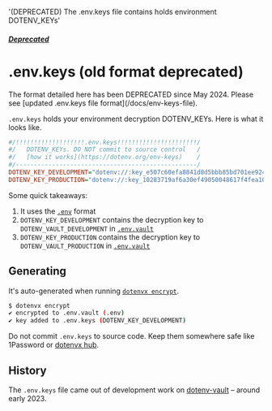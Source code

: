   '(DEPRECATED) The .env.keys file contains holds environment DOTENV_KEYs'

##### [Deprecated](/docs/deprecated)
# .env.keys (old format deprecated)

<Note>
  The format detailed here has been DEPRECATED since May 2024. Please see [updated .env.keys file format](/docs/env-keys-file).
</Note>

`.env.keys` holds your environment decryption DOTENV_KEYs. Here is what it looks like.

```ini {{ title: '.env.keys' }}
#/!!!!!!!!!!!!!!!!!!!.env.keys!!!!!!!!!!!!!!!!!!!!!!/
#/   DOTENV_KEYs. DO NOT commit to source control   /
#/   [how it works](https://dotenv.org/env-keys)    /
#/--------------------------------------------------/
DOTENV_KEY_DEVELOPMENT="dotenv://:key_e507c60efa8841d8d5bbb85bd701ee92406cf3b06506d1d80f1553c2a72791e4@dotenvx.com/vault/.env.vault?environment=development"
DOTENV_KEY_PRODUCTION="dotenv://:key_10283719af6a30ef49050048617f4fea10c23a38021fbebeb9fd858caa01852e@dotenvx.com/vault/.env.vault?environment=production"
```

Some quick takeaways:

1. It uses the [`.env`](/docs/env-file) format
2. `DOTENV_KEY_DEVELOPMENT` contains the decryption key to `DOTENV_VAULT_DEVELOPMENT` in [`.env.vault`](/docs/env-vault-file)
3. `DOTENV_KEY_PRODUCTION` contains the decryption key to `DOTENV_VAULT_PRODUCTION` in [`.env.vault`](/docs/env-vault-file)

## Generating

It's auto-generated when running [`dotenvx encrypt`](/docs/quickstart/encryption).

```sh
$ dotenvx encrypt
✔ encrypted to .env.vault (.env)
✔ key added to .env.keys (DOTENV_KEY_DEVELOPMENT)
```

Do not commit `.env.keys` to source code. Keep them somewhere safe like 1Password or [dotenvx hub](https://hub.dotenvx.com).

## History

The `.env.keys` file came out of development work on [dotenv-vault](https://github.com/dotenv-org/dotenv-vault) – around early 2023.
